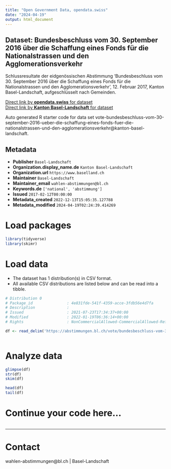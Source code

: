 ```yaml
---
title: "Open Government Data, opendata.swiss"
date: "2024-04-19"
output: html_document
---
```


## Dataset: Bundesbeschluss vom 30. September 2016 über die Schaffung eines Fonds für die Nationalstrassen und den Agglomerationsverkehr

Schlussresultate der eidgenössischen Abstimmung 'Bundesbeschluss vom 30. September 2016 über die Schaffung eines Fonds für die Nationalstrassen und den Agglomerationsverkehr', 12. Februar 2017, Kanton Basel-Landschaft, aufgeschlüsselt nach Gemeinden.

[Direct link by **opendata.swiss** for dataset](https://opendata.swiss/de/dataset/bundesbeschluss-vom-30-september-2016-uber-die-schaffung-eines-fonds-fur-die-nationalstrassen-u)<br>
[Direct link by **Kanton Basel-Landschaft** for dataset](https://abstimmungen.bl.ch/vote/bundesbeschluss-vom-30-september-2016-ueber-die-schaffung-eines-fonds-fuer-die-nationalstrassen-und-den-agglomerationsverkehr/data)

Auto generated R starter code for data set vote-bundesbeschluss-vom-30-september-2016-ueber-die-schaffung-eines-fonds-fuer-die-nationalstrassen-und-den-agglomerationsverkehr@kanton-basel-landschaft.

## Metadata

- **Publisher** `Basel-Landschaft`
- **Organization.display_name.de** `Kanton Basel-Landschaft`
- **Organization.url** `https://www.baselland.ch`
- **Maintainer** `Basel-Landschaft`
- **Maintainer_email** `wahlen-abstimmungen@bl.ch`
- **Keywords.de** `['national', 'abstimmung']`
- **Issued** `2017-02-12T00:00:00`
- **Metadata_created** `2022-12-13T15:05:35.127788`
- **Metadata_modified** `2024-04-19T02:24:39.414269`


# Load packages

```r

library(tidyverse)
library(skimr)

```

# Load data

-   The dataset has 1 distribution(s) in CSV format.
-   All available CSV distributions are listed below and can be read into a tibble.

```r

# Distribution 0
# Package_id               : 4e831fde-541f-4359-acce-3fdb56e4d7fa
# Description              : 
# Issued                   : 2021-07-23T17:34:37+00:00
# Modified                 : 2022-01-19T06:36:14+00:00
# Rights                   : NonCommercialAllowed-CommercialAllowed-ReferenceRequired

df <- read_delim('https://abstimmungen.bl.ch/vote/bundesbeschluss-vom-30-september-2016-ueber-die-schaffung-eines-fonds-fuer-die-nationalstrassen-und-den-agglomerationsverkehr/data-csv')



```

# Analyze data

```r

glimpse(df)
str(df)
skim(df)

head(df)
tail(df)

```

# Continue your code here...

```r

```

------------------------------------------------------------------------

# Contact

wahlen-abstimmungen@bl.ch | Basel-Landschaft

